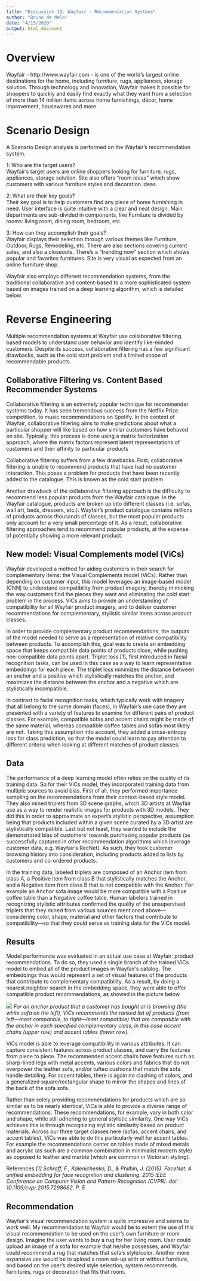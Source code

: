 ```yaml
---
title: "Discussion 12: Wayfair - Recommendation Systems"
author: "Bruno de Melo"
date: "4/15/2020"
output: html_document
---
```



# Overview

Wayfair - http://www.wayfair.com - is one of the world's largest online destinations for the home, including furniture, rugs, appliances, storage solution. Through technology and innovation, Wayfair makes it possible for shoppers to quickly and easily find exactly what they want from a selection of more than 14 million items across home furnishings, décor, home improvement, housewares and more.


# Scenario Design

A Scenario Design analysis is performed on the Wayfair's recommendation system.

1: Who are the target users?   
Wayfair's target users are online shoppers looking for furniture, rugs, appliances, storage solution. Site also offers "room ideas" which show customers with various furniture styles and decoration ideas.

2: What are their key goals?   
Their key goal is to help customers find any piece of home furnishing in need. User interface is quite intuitive with a clear and neat design. Main departments are sub-divided in components, like Furniture is divided by rooms: living room, dining room, bedroom, etc.

3: How can they accomplish their goals?   
Wayfair displays their selection through various themes like Furniture, Outdoor, Rugs, Remodeling, etc. There are also sections covering current sales, and also a closeouts. There's a "trending now" section which shows popular and favorites furnitures. Site is very visual as expected from an online furniture shop.

Wayfair also employs different recommendation systems, from the traditional collaborative and content-based to a more sophisticated system based on images trained on a deep learning algorithm, which is detailed below.


# Reverse Engineering
Multiple recommendation systems at Wayfair use collaborative filtering based models to understand user behavior and identify like-minded customers. Despite its success, collaborative filtering has a few significant drawbacks, such as the cold start problem and a limited scope of recommendable products.

## Collaborative Filtering vs. Content Based Recommender Systems
Collaborative filtering is an extremely popular technique for recommender systems today. It has seen tremendous success from the Netflix Prize competition, to music recommendations on Spotify. In the context of Wayfair, collaborative filtering aims to make predictions about what a particular shopper will like based on how similar customers have behaved on site. Typically, this process is done using a matrix factorization approach, where the matrix factors represent latent representations of customers and their affinity to particular products 

Collaborative filtering suffers from a few drawbacks. First, collaborative filtering is unable to recommend products that have had no customer interaction. This poses a problem for products that have been recently added to the catalogue. This is known as the cold start problem.

Another drawback of the collaborative filtering approach is the difficulty to recommend less popular products from the Wayfair catalogue. In the Wayfair catalogue, products are broken up into different classes (i.e. sofas, wall art, beds, dressers, etc.). Wayfair’s product catalogue contains millions of products across thousands of classes, but the most popular products only account for a very small percentage of it. As a result, collaborative filtering approaches tend to recommend popular products, at the expense of potentially showing a more relevant product.

## New model: Visual Complements model (ViCs)
Wayfair developed a method for aiding customers in their search for complementary items: the Visual Complements model (ViCs). Rather than depending on customer input, this model leverages an image-based model (CNN) to understand compatibility from product imagery, thereby mimicking the way customers find the pieces they want and eliminating the cold start problem in the process. ViCs aims to provide an understanding of compatibility for all Wayfair product imagery, and to deliver customer recommendations for complementary, stylistic similar items across product classes.

In order to provide complementary product recommendations, the outputs of the model needed to serve as a representation of relative compatibility between products. To accomplish this, goal was to create an embedding space that keeps compatible data points of products close, while pushing non-compatible data points apart. Triplet loss [1], first introduced in facial recognition tasks, can be used in this case as a way to learn representative embeddings for each piece. The triplet loss minimizes the distance between an anchor and a positive which stylistically matches the anchor, and maximizes the distance between the anchor and a negative which are stylistically incompatible.

In contrast to facial recognition tasks, which typically work with imagery that all belong to the same domain (faces), in Wayfair’s use case they are presented with a variety of features to examine for different pairs of product classes. For example, compatible sofas and accent chairs might be made of the same material, whereas compatible coffee tables and sofas most likely are not. Taking this assumption into account, they added a cross-entropy loss for class prediction, so that the model could learn to pay attention to different criteria when looking at different matches of product classes.

## Data
The performance of a deep learning model often relies on the quality of its training data. So for their ViCs model, they incorporated training data from multiple sources to avoid bias. First of all, they performed importance sampling on the recommendations from their context-based style model. They also mined triplets from 3D scene graphs, which 3D artists at Wayfair use as a way to render realistic images for products with 3D models. They did this in order to approximate an expert’s stylistic perspective, assumption being that  products included within a given scene curated by a 3D artist are stylistically compatible. Last but not least, they wanted to include the demonstrated bias of customers’ towards purchasing popular products (as successfully captured in other recommendation algorithms which leverage customer data, e.g. Wayfair’s RecNet). As such, they took customer browsing history into consideration, including products added to lists by customers and co-ordered products. 

In the training data, labeled triplets are composed of an Anchor item from class A, a Positive item from class B that stylistically matches the Anchor, and a Negative item from class B that is not compatible with the Anchor. For example an Anchor sofa image would be more compatible with a Positive coffee table than a Negative coffee table. Human labelers trained in recognizing stylistic attributes confirmed the quality of the unsupervised triplets that they mined from various sources mentioned above—considering color, shape, material and other factors that contribute to compatibility—so that they could serve as training data for the ViCs model. 

## Results
Model performance was evaluated in an actual use case at Wayfair: product recommendations. To do so, they used a single branch of the trained ViCs model to embed all of the product images in Wayfair’s catalog. The embeddings thus would represent a set of visual features of the products that contribute to complementary compatibility. As a result, by doing a nearest neighbor search in the embedding space, they were able to offer compatible product recommendations, as showed in the picture below.

![](https://storage.googleapis.com/wf-blogs-engineering-media/2020/03/3c3cbcdc-figure5.png)
*For an anchor product that a customer has bought or is browsing (the white sofa on the left), ViCs recommends the ranked list of products (from left—most compatible, to right—least compatible) that are compatible with the anchor in each specified complementary class, in this case accent chairs (upper row) and accent tables (lower row).*

ViCs model is able to leverage compatibility in various attributes. It can capture consistent features across product classes, and carry the features from piece to piece. The recommended accent chairs have features such as sharp-lined legs with metal accents, various colors and fabrics that do not overpower the leather sofa, and/or tufted cushions that match the sofa handle detailing. For accent tables, there is again no clashing of colors, and a generalized square/rectangular shape to mirror the shapes and lines of the back of the sofa sofa.

Rather than solely providing recommendations for products which are so similar as to be nearly identical, ViCs is able to provide a diverse range of recommendations. These recommendations, for example, vary in both color and shape, while still adhering to general stylistic similarity. One way ViCs achieves this is through recognizing stylistic similarity based on product materials. Across our three target classes here (sofas, accent chairs, and accent tables), ViCs was able to do this particularly well for accent tables. For example the recommendations center on tables made of mixed metals and acrylic (as such are a common combination in minimalist modern style) as opposed to leather and marble (which are common in Victorian styling). 


References
*[1] Schroff, F., Kalenichenko, D., & Philbin, J. (2015). FaceNet: A unified embedding for face recognition and clustering. 2015 IEEE Conference on Computer Vision and Pattern Recognition (CVPR). doi: 10.1109/cvpr.2015.7298682. P. 5 *

## Recommendation
Wayfair's visual recommendation system is quite impressive and seems to work well. My recommendation to Wayfair would be to extent the use of this visual recommendation to be used on the user's own furniture or room design. Imagine the user wants to buy a rug for her living room. User could upload an image of a sofa for example that he/she possesses, and Wayfair could recommend a rug that matches that sofa's style/color. Another more expansive use would be to upload a room set-up with or without furniture, and based on the user's desired style selection, system recommends furnitures, rugs or decoration that fits that room.
